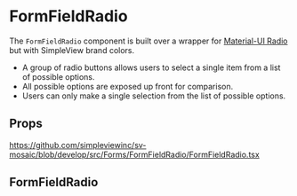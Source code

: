 
<Meta title='Forms/FormFieldRadio/Readme' />

# FormFieldRadio

The `FormFieldRadio` component is built over a wrapper for [Material-UI Radio](https://material-ui.com/components/radio-buttons/) but with SimpleView brand colors.

- A group of radio buttons allows users to select a single item from a list of possible options.
- All possible options are exposed up front for comparison.
- Users can only make a single selection from the list of possible options.

## Props

https://github.com/simpleviewinc/sv-mosaic/blob/develop/src/Forms/FormFieldRadio/FormFieldRadio.tsx

## FormFieldRadio

<Preview withSource='none'>
  <stories.Playground />
</Preview>
